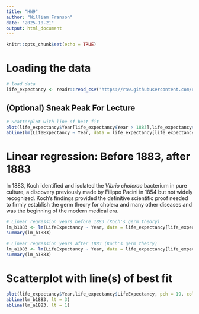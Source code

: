 ```yaml
---
title: "HW9"
author: "William Franson"
date: "2025-10-21"
output: html_document
---
```


```r
knitr::opts_chunk$set(echo = TRUE)
```

# Loading the data

```r

# load data
life_expectancy <- readr::read_csv('https://raw.githubusercontent.com/rfordatascience/tidytuesday/main/data/2023/2023-12-05/life_expectancy.csv')
```

## (Optional) Sneak Peak For Lecture

```r
# Scatterplot with line of best fit
plot(life_expectancy$Year[life_expectancy$Year > 1883],life_expectancy$LifeExpectancy[life_expectancy$Year > 1883], pch = 19, col = "grey", xlab = "Year of Birth", ylab = "Life Expectancy")
abline(lm(LifeExpectancy ~ Year, data = life_expectancy[life_expectancy$Year > 1883,]), lt = 1)
```

# Linear regression: Before 1883, after 1883

In 1883, Koch identified and isolated the *Vibrio cholerae* bacterium in pure culture, a discovery previously made by Filippo Pacini in 1854 but not widely recognized. Koch's findings provided the definitive scientific proof needed to firmly establish the germ theory for cholera and many other diseases and was the beginning of the modern medical era.

```r
# Linear regression years before 1883 (Koch's germ theory)
lm_b1883 <- lm(LifeExpectancy ~ Year, data = life_expectancy[life_expectancy$Year < 1883,])
summary(lm_b1883)

# Linear regression years after 1883 (Koch's germ theory)
lm_a1883 <- lm(LifeExpectancy ~ Year, data = life_expectancy[life_expectancy$Year > 1883,])
summary(lm_a1883)
```

# Scatterplot with line(s) of best fit

```r
plot(life_expectancy$Year,life_expectancy$LifeExpectancy, pch = 19, col = "grey", xlab = "Year of Birth", ylab = "Life Expectancy")
abline(lm_b1883, lt = 3)
abline(lm_a1883, lt = 1)
```